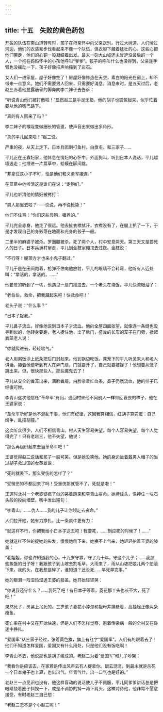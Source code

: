 ```yaml
---
---
---
```

title: 十五　失败的黄色药包
---




开拔的队伍在南山道转弯时，孩子在母亲怀中向父亲送别。行过大树道，人们滑过河边，他们的衣装和步伐看起来不像一个队伍，但衣服下藏着猛壮的心。这些心把他们带走，他们的心铜一般凝结着出发。最末一刻大山坡还未曾遮没最后的一个人，一个抱在妈妈怀中的小孩他呼叫“爹爹”。孩子的呼叫什么也没得到，父亲连手臂也没摇动一下，孩子好像把声响撞到了岩石。

女人们一进家屋，屋子好像空了！房屋好像修造在天空，素白的阳光在窗上，却不带来一点意义。她们不需要男人回来，只需要好消息。消息来时，是五天过后，老赵三赤着他显露筋骨的脚奔向李二婶子去告诉：

“听说青山他们被打散啦！”显然赵三是手足无措，他的胡子也震惊起来，似乎忙着要从他的嘴巴跳下。

“真的有人回来了吗？”

李二婶子的喉咙变做细长的管道，使声音出来做出多角形。

“真的平儿回来啦！”赵三说。

严重的夜，从天上走下。日本兵团剿打鱼村，白旗屯，和三家子……

平儿正在王寡妇家，他休息在情妇的心怀中。外面狗叫，听到日本人说话，平儿越墙逃走；他埋进一片蒿草中，蛤蟆在脚间跳。

“非拿住这小子不可，怕是他们和义勇军接连。”

在蒿草中他听清这是谁们在说：“走狗们。”

平儿也听清他的情妇被拷打：

“男人那里去啦？——快说，再不说枪毙！”

他们不住骂：“你们这些母狗，猪养的。”

平儿完全赤身，他走了很远。他去扯衣襟拭汗，衣襟没有了，在腿上扒了一下，于是才发现自己的身影落在地面和光身的孩子一般。

二里半的麻婆子被杀。罗圈腿被杀，死了两个人，村中安息两天。第三天又是要死人的日子。日本兵满村窜走，平儿到金枝家棚顶去过夜。金枝说：

“不行呀！棚顶方才也来小鬼子翻过。”

平儿于是在田间跑着，枪弹不住向他放射，平儿的眼睛不会转弯，他听有人近处叫：“拿活的，拿活的。……”

他错觉的听到了一切，他遇见一扇门推进去，一个老头在烧饭，平儿快流眼泪了：

“老伯伯，救命，把我藏起来吧！快救命吧！”

老头子说：“什么事？”

“日本子捉我。”

平儿鼻子流血，好像他说到日本子才流血。他向全屋四面张望，就像连一条缝也没寻到似的，他转身要跑，老人捉住他，出了后门，盛粪的长形的笼子在门旁，掀起粪笼老人说：

“你就爬进去，轻轻喘气。”

老人用粥饭涂上纸条把后门封起来，他到锅边吃饭。粪笼下的平儿听见来人和老人讲话，接着他便听到有人在弄门扇，门就要开了，自己就要被捉了！他想要从笼子跳出来。但，很快那些人，那些魔鬼去了！

平儿从安全的粪笼出来，满脸粪屑，白脸染着红血条，鼻子仍然流血，他的样子已经很可惨。

李青山这次他信任“革命军”有用，逃回村来他不同别人一样带回衰丧的样子，他在王婆家说：

“革命军所好是他不混乱干事，他们有纪律，这回我算相信，红胡子算完蛋：自己纷争，乱撞胡撞。”

这次听众很少，人们不相信青山。村人天生容易失望，每个人容易失望。每个人觉得完了！只有老赵三，他不失望，他说：

“那么再组织起来去当革命军吧！”

王婆觉得赵三说话和孩子一般可笑。但是她没笑他。她的身边坐着戴男人帽子的当过胡子救过国的女英雄说：

“死的就丢下，那么受伤的怎样了？”

“受微伤的不都回来了吗！受重伤那就管不了，死就是啦！”

正这时北村一个老婆婆疯了似的哭着跑来和李青山拼命。她捧住头，像捧住一块石头般的投向墙壁，嘴中发出短句：

“李青山。……仇人……我的儿子让你领走去丧命。”

人们拉开她，她有力挣扎，比一条疯牛更有力：

“就这样不行，你把我给小日本子送去吧！我要死，……到应死的时候了！……”

她就这样不住的捉她的头发，慢慢她倒下来，她换不上气来，她轻轻拍着王婆的膝盖：

“老姐姐，你也许知道我的心，十九岁守寡，守了几十年，守这个儿子；……我那些挨饿的日子呀！我跟孩子到山坡去割毛草，大雨来了，雨从山坡把娘儿两个拍滚下来，我的头，在我想是碎了，谁知道？还没死……早死早完事。”

她的眼泪一阵湿热湿透王婆的膝盖，她开始轻轻哭：

“你说我还守什么？……我死了吧！有日本子等着，菱花那丫头也长不大，死了吧！”

果然死了，房梁上吊死的。三岁孩子菱花小脖颈和祖母并排悬着，高挂起正像两条瘦鱼。

死亡率在村中又在开始快速，但是人们不怎样觉察，患着传染病一般的全村又在昏迷中挣扎。

“爱国军”从三家子经过，张着黄色旗，旗上有红字“爱国军”。人们有的跟着去了！他们不知道怎样爱国，爱国又有什么用处，只是他们没有饭吃啊！

李青山不去，他说那也是胡子编成的。老赵三为着“爱国军”和儿子吵架：

“我看你是应该去，在家若是传出风声去有人捉拿你。跟去混混，到最末就是杀死一个日本鬼子也上算，也出出气。年青气壮，出一口气也是好的。”

老赵三一点见识也没有，他这样盲动的说话使儿子不佩服，平儿同爹爹讲话总是把眼睛绕着圈子斜视一下，或是不调协的抖一两下肩头，这样对待他，他非常不愿意接受，有时老赵三自己想：

“老赵三怎不是个小赵三呢！”